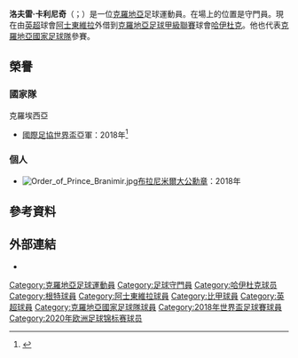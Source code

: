 {{expand|time=2015-06-01T15:16:54+00:00}}
{{noteTA
|G1=Football
|G2=uefa
|1=zh-hans:卡利尼奇; zh-hk:卡連歷; zh-tw:卡利尼奇
}}{{Infobox football biography
| name = 洛夫雷·卡連歷<br>Lovre Kalinić
| image = Lovre Kalinić in 2018.jpg
| image_size = 
| caption = 
| fullname = Lovre Kalinić<ref>{{cite web |url=https://www.efl.com/siteassets/image/201920/efl-professional-retain-list--free-transfers---2018-19.pdf |title=Club list of registered players: As at 18th May 2019: Aston Villa |publisher=English Football League |format=PDF |page=2 |accessdate=27 June 2019 |archive-date=2019-06-23 |archive-url=https://web.archive.org/web/20190623105123/https://www.efl.com/siteassets/image/201920/efl-professional-retain-list--free-transfers---2018-19.pdf |dead-url=no }}</ref>
| birth_date = {{birth date and age|df=y|1990|4|3}}<ref name=PremProfile>{{cite web |url=https://www.premierleague.com/players/21611/Lovre-Kalinic/overview |title=Lovre Kalinic: Overview |publisher=Premier League |accessdate=17 August 2019 |archive-date=2020-11-17 |archive-url=https://web.archive.org/web/20201117234736/https://www.premierleague.com/players/21611/Lovre-Kalinic/overview |dead-url=no }}</ref>
| birth_place = {{flagicon|SFR Yugoslavia}} [[南斯拉夫|南斯拉夫]][[斯普利特|斯普利特]]
| height = 2.01 m<ref name=PremProfile/>
| position = [[守門員|守門員]]
| currentclub = [[哈伊杜克足球俱樂部|哈伊杜克]]（由[[阿士東維拉足球會|阿士東維拉]]外借）
| clubnumber = 91
| youthyears1 = 1998–2000
| youthclubs1 = {{link-en|索林足球俱樂部|NK Solin|索林}}
| youthyears2 = 2000–2009
| youthclubs2 = [[哈伊杜克足球俱樂部|哈伊杜克]]
| years1 = 2009–2017
| clubs1 = [[哈伊杜克足球俱樂部|哈伊杜克]]
| caps1 = 102
| goals1 = 0
| years2 = 2009
| clubs2 = → {{link-en|祖納克錫尼足球俱樂部|NK Junak Sinj|祖納克錫尼}} (外借)
| caps2 = 4
| goals2 = 0
| years3 = 2009–2010
| clubs3 = → {{link-en|諾瓦利亞足球俱樂部|NK Novalja|諾瓦利亞}} (外借)
| caps3 = 23
| goals3 = 0
| years4 = 2012
| clubs4 = → {{link-en|卡爾洛瓦茨足球俱樂部|NK Karlovac|卡爾洛瓦茨}} (外借)
| caps4 = 11
| goals4 = 0
| years5 = 2016–2018
| clubs5 = [[皇家根特體育會|根特]]
| caps5 = 68
| goals5 = 0
| years6 = 2018–
| clubs6 = [[阿士東維拉足球會|阿士東維拉]]
| caps6 = 7
| goals6 = 0
| years7 = 2020
| clubs7 = → [[圖盧茲足球俱樂部|圖盧茲]] (外借)
| caps7 = 4
| goals7 = 0
| years8 = 2021–
| clubs8 = → [[哈伊杜克足球俱樂部|哈伊杜克]] (外借)
| caps8 = 21
| goals8 = 0
| nationalyears1 = 2005
| nationalteam1 = 克羅地亞U15
| nationalcaps1 = 1
| nationalgoals1 = 0
| nationalyears2 = 2005–2006
| nationalteam2 = 克羅地亞U16
| nationalcaps2 = 11
| nationalgoals2 = 0
| nationalyears3 = 2006
| nationalteam3 = 克羅地亞U17
| nationalcaps3 = 1
| nationalgoals3 = 0
| nationalyears4 = 2011–2013
| nationalteam4 = [[克羅地亞21歲以下國家足球隊|克羅地亞U21]]
| nationalcaps4 = 7
| nationalgoals4 = 0
| nationalyears5 = 2014–
| nationalteam5 = [[克羅地亞國家足球隊|克羅地亞]]
| nationalcaps5 = 19
| nationalgoals5 = 0
| medaltemplates = {{Medal|Sport|男子足球}}
{{Medal|Country|{{fb|CRO}}}}
{{Medal|Comp|[[國際足總世界盃|國際足總世界盃]]}}
{{Medal|RU|[[2018年國際足協世界盃|2018 俄羅斯]]|}}
| club-update =  2021年5月22日
| nationalteam-update = 2019年11月19日
}}
'''洛夫雷·卡利尼奇'''（{{lang-hr|Lovre Kalinić}}；{{bd|1990年|4月3日}}）是一位[[克羅地亞|克羅地亞]]足球運動員。在場上的位置是守門員。現在由[[英格兰足球超级联赛|英超]]球會[[阿士東維拉足球會|阿士東維拉]]外借到[[克羅地亞足球甲級聯賽|克羅地亞足球甲級聯賽]]球會[[哈伊杜克足球俱樂部|哈伊杜克]]。他也代表[[克羅地亞國家足球隊|克羅地亞國家足球隊]]參賽。

== 榮譽 ==
=== 國家隊 ===	
;{{flagicon|CRO}} 克羅埃西亞
*[[國際足協世界盃|國際足協世界盃]]亞軍：2018年<ref>{{cite web |url=https://www.fifa.com/worldcup/matches/match/300331552/#match-lineups |title=France 4–2 Croatia: Line-ups |publisher=FIFA |access-date=27 May 2019 |archive-date=2018-07-15 |archive-url=https://web.archive.org/web/20180715175006/https://www.fifa.com/worldcup/matches/match/300331552/#match-lineups |dead-url=yes }}</ref>

=== 個人 ===	
*[[File:Order_of_Prince_Branimir.jpg|left]][[布拉尼米爾大公勳章|布拉尼米爾大公勳章]]：2018年

==參考資料==
{{Reflist}}

==外部連結==	
* {{Soccerway}}

<!--{阿士東維拉球員名單}}-->
{{2016年歐洲國家盃克羅地亞參賽名單}}
{{2018年世界盃足球賽克羅地亞參賽名單}}
{{2020年欧洲足球锦标赛克罗地亚参赛名单}}

{{DEFAULTSORT: Kalinić, Lovre}}
[[Category:克羅地亞足球運動員|Category:克羅地亞足球運動員]]
[[Category:足球守門員|Category:足球守門員]]
[[Category:哈伊杜克球员|Category:哈伊杜克球员]]
[[Category:根特球員|Category:根特球員]]
[[Category:阿士東維拉球員|Category:阿士東維拉球員]]
[[Category:比甲球員|Category:比甲球員]]
[[Category:英超球員|Category:英超球員]]
[[Category:克羅地亞國家足球隊球員|Category:克羅地亞國家足球隊球員]]
[[Category:2018年世界盃足球賽球員|Category:2018年世界盃足球賽球員]]
[[Category:2020年欧洲足球锦标赛球员|Category:2020年欧洲足球锦标赛球员]]
